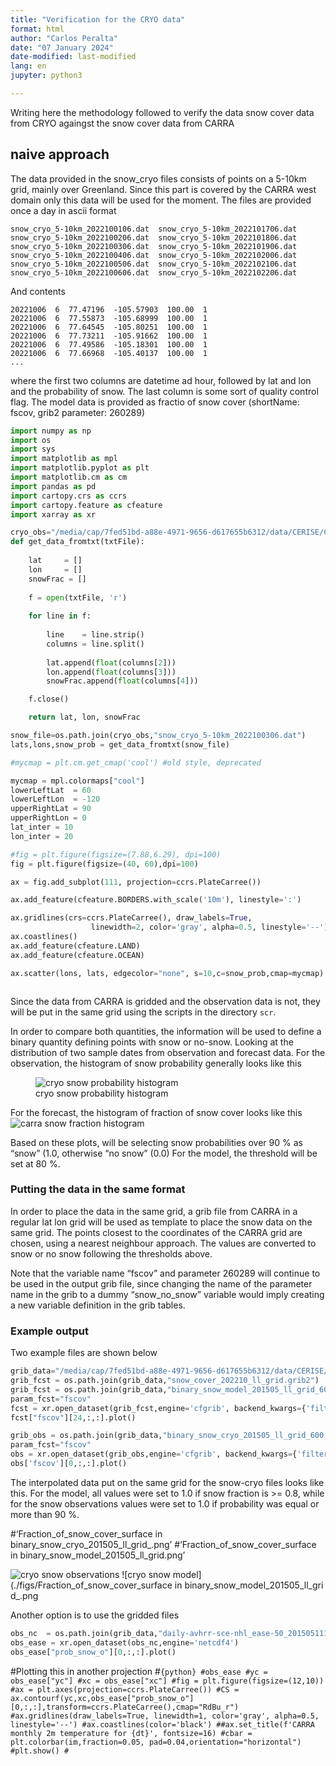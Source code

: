 ```yaml
---
title: "Verification for the CRYO data"
format: html
author: "Carlos Peralta"
date: "07 January 2024"
date-modified: last-modified
lang: en
jupyter: python3

---
```


Writing here the methodology followed to verify the data
snow cover data from CRYO againgst the snow cover data
from CARRA

## naive approach
The data provided in the snow_cryo files consists of points on a 5-10km grid,
mainly over Greenland. Since this part is covered by the CARRA west domain
only this data will be used for the moment.
The files are provided once a day in ascii format
```
snow_cryo_5-10km_2022100106.dat  snow_cryo_5-10km_2022101706.dat
snow_cryo_5-10km_2022100206.dat  snow_cryo_5-10km_2022101806.dat
snow_cryo_5-10km_2022100306.dat  snow_cryo_5-10km_2022101906.dat
snow_cryo_5-10km_2022100406.dat  snow_cryo_5-10km_2022102006.dat
snow_cryo_5-10km_2022100506.dat  snow_cryo_5-10km_2022102106.dat
snow_cryo_5-10km_2022100606.dat  snow_cryo_5-10km_2022102206.dat

```
And contents
```
20221006  6  77.47196  -105.57903  100.00  1
20221006  6  77.55873  -105.68999  100.00  1
20221006  6  77.64545  -105.80251  100.00  1
20221006  6  77.73211  -105.91662  100.00  1
20221006  6  77.49586  -105.18301  100.00  1
20221006  6  77.66968  -105.40137  100.00  1
...

```

where the first two columns are datetime ad hour, followed by lat and lon and the probability of snow. The last column is some sort of quality control flag.
The model data is provided as fractio of snow cover (shortName: fscov, grib2 parameter: 260289)


```python
import numpy as np
import os
import sys
import matplotlib as mpl
import matplotlib.pyplot as plt
import matplotlib.cm as cm
import pandas as pd
import cartopy.crs as ccrs
import cartopy.feature as cfeature
import xarray as xr

cryo_obs="/media/cap/7fed51bd-a88e-4971-9656-d617655b6312/data/CERISE/CRYO_SW"
def get_data_fromtxt(txtFile):
    
    lat     = []
    lon     = []
    snowFrac = []
    
    f = open(txtFile, 'r')
    
    for line in f:
        
        line    = line.strip()
        columns = line.split()
        
        lat.append(float(columns[2]))
        lon.append(float(columns[3]))
        snowFrac.append(float(columns[4]))

    f.close()

    return lat, lon, snowFrac

snow_file=os.path.join(cryo_obs,"snow_cryo_5-10km_2022100306.dat")
lats,lons,snow_prob = get_data_fromtxt(snow_file)

#mycmap = plt.cm.get_cmap('cool') #old style, deprecated

mycmap = mpl.colormaps["cool"]
lowerLeftLat  = 60
lowerLeftLon  = -120
upperRightLat = 90
upperRightLon = 0
lat_inter = 10
lon_inter = 20

#fig = plt.figure(figsize=(7.88,6.29), dpi=100)
fig = plt.figure(figsize=(40, 60),dpi=100)

ax = fig.add_subplot(111, projection=ccrs.PlateCarree())

ax.add_feature(cfeature.BORDERS.with_scale('10m'), linestyle=':')

ax.gridlines(crs=ccrs.PlateCarree(), draw_labels=True,
                  linewidth=2, color='gray', alpha=0.5, linestyle='--')
ax.coastlines()
ax.add_feature(cfeature.LAND)
ax.add_feature(cfeature.OCEAN)

ax.scatter(lons, lats, edgecolor="none", s=10,c=snow_prob,cmap=mycmap)



```

Since the data from CARRA is gridded and the observation data is not, they will
be put in the same grid using the scripts in the directory `scr`.

In order to compare both quantities, the information will be used to define
a binary quantity defining points with snow or no-snow.
Looking at the distribution of two sample dates from observation and forecast data.
For the observation, the histogram of snow probability generally looks like this

![cryo snow probability histogram](./figs/snow_cryo.png)

For the forecast, the histogram of fraction of snow cover looks like this
![carra snow fraction histogram](./figs/snow_carra.png)

Based on these plots, will be selecting snow probabilities over 90 % as "snow" (1.0, otherwise "no snow" (0.0)
For the model, the threshold will be set at 80 %.

### Putting the data in the same format
In order to place the data in the same grid, a grib file from CARRA
in a regular lat lon grid will be used as template to place the snow data on the same grid.
The points closest to the coordinates of the CARRA grid are chosen,
using a nearest neighbour approach.
The values are converted to snow or no snow following the thresholds above.

Note that the variable name "fscov" and parameter 260289 will continue to be used in the output grib file,
since changing the name of the parameter name in the grib to a dummy "snow_no_snow" variable
would imply creating a new variable definition in the grib tables.

### Example output
Two example files are shown below
```python
grib_data="/media/cap/7fed51bd-a88e-4971-9656-d617655b6312/data/CERISE/MODEL_DATA"
grib_fcst = os.path.join(grib_data,"snow_cover_202210_ll_grid.grib2")
grib_fcst = os.path.join(grib_data,"binary_snow_model_201505_ll_grid_600.grib2")
param_fcst="fscov"
fcst = xr.open_dataset(grib_fcst,engine='cfgrib', backend_kwargs={'filter_by_keys':{'shortName': param_fcst}})
fcst["fscov"][24,:,:].plot()
```

```python
grib_obs = os.path.join(grib_data,"binary_snow_cryo_201505_ll_grid_600.grib2")
param_fcst="fscov"
obs = xr.open_dataset(grib_obs,engine='cfgrib', backend_kwargs={'filter_by_keys':{'shortName': param_fcst}})
obs['fscov'][0,:,:].plot()
```

The interpolated data put on the same grid for the snow-cryo files looks like this. For the model, all values were set to 1.0 if snow fraction is >= 0.8, while for the snow observations values were set to 1.0 if probability was equal or more than 90 %. 

#'Fraction_of_snow_cover_surface in binary_snow_cryo_201505_ll_grid_.png'
#'Fraction_of_snow_cover_surface in binary_snow_model_201505_ll_grid.png'


![cryo snow observations](./figs/Fraction_of_snow_cover_surface\ in\ binary_snow_cryo_201505_ll_grid_.png)
![cryo snow model](./figs/Fraction_of_snow_cover_surface\ in\ binary_snow_model_201505_ll_grid_.png

Another option is to use the gridded files

```python
obs_nc  = os.path.join(grib_data,"daily-avhrr-sce-nhl_ease-50_201505111200.nc")
obs_ease = xr.open_dataset(obs_nc,engine='netcdf4')
obs_ease["prob_snow_o"][0,:,:].plot()
```


#Plotting this in another projection
#```{python}
#obs_ease
#yc = obs_ease["yc"]
#xc = obs_ease["xc"]
#fig = plt.figure(figsize=(12,10))
#ax = plt.axes(projection=ccrs.PlateCarree())
#CS = ax.contourf(yc,xc,obs_ease["prob_snow_o"][0,:,:],transform=ccrs.PlateCarree(),cmap="RdBu_r")
#ax.gridlines(draw_labels=True, linewidth=1, color='gray', alpha=0.5, linestyle='--')
#ax.coastlines(color='black')
##ax.set_title(f'CARRA monthly 2m temperature for {dt}', fontsize=16)
#cbar = plt.colorbar(im,fraction=0.05, pad=0.04,orientation="horizontal")
#plt.show()
#```
